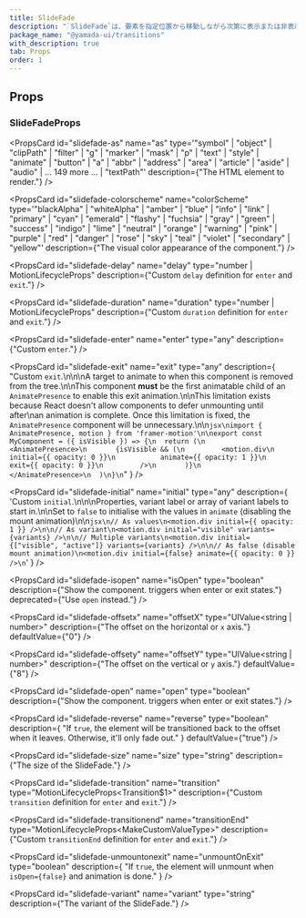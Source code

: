 ```yaml
---
title: SlideFade
description: "`SlideFade`は、要素を指定位置から移動しながら次第に表示または非表示にするコンポーネントです。"
package_name: "@yamada-ui/transitions"
with_description: true
tab: Props
order: 1
---
```


## Props

### SlideFadeProps

<PropsCard
  id="slidefade-as"
  name="as"
  type='"symbol" | "object" | "clipPath" | "filter" | "g" | "marker" | "mask" | "p" | "text" | "style" | "animate" | "button" | "a" | "abbr" | "address" | "area" | "article" | "aside" | "audio" | ... 149 more ... | "textPath"'
  description={"The HTML element to render."}
/>

<PropsCard
  id="slidefade-colorscheme"
  name="colorScheme"
  type='"blackAlpha" | "whiteAlpha" | "amber" | "blue" | "info" | "link" | "primary" | "cyan" | "emerald" | "flashy" | "fuchsia" | "gray" | "green" | "success" | "indigo" | "lime" | "neutral" | "orange" | "warning" | "pink" | "purple" | "red" | "danger" | "rose" | "sky" | "teal" | "violet" | "secondary" | "yellow"'
  description={"The visual color appearance of the component."}
/>

<PropsCard
  id="slidefade-delay"
  name="delay"
  type="number | MotionLifecycleProps<number>"
  description={"Custom `delay` definition for `enter` and `exit`."}
/>

<PropsCard
  id="slidefade-duration"
  name="duration"
  type="number | MotionLifecycleProps<number>"
  description={"Custom `duration` definition for `enter` and `exit`."}
/>

<PropsCard
  id="slidefade-enter"
  name="enter"
  type="any"
  description={"Custom `enter`."}
/>

<PropsCard
  id="slidefade-exit"
  name="exit"
  type="any"
  description={
    "Custom `exit`.\n\n\nA target to animate to when this component is removed from the tree.\n\nThis component **must** be the first animatable child of an `AnimatePresence` to enable this exit animation.\n\nThis limitation exists because React doesn't allow components to defer unmounting until after\nan animation is complete. Once this limitation is fixed, the `AnimatePresence` component will be unnecessary.\n\n```jsx\nimport { AnimatePresence, motion } from 'framer-motion'\n\nexport const MyComponent = ({ isVisible }) => {\n  return (\n    <AnimatePresence>\n       {isVisible && (\n         <motion.div\n           initial={{ opacity: 0 }}\n           animate={{ opacity: 1 }}\n           exit={{ opacity: 0 }}\n         />\n       )}\n    </AnimatePresence>\n  )\n}\n```"
  }
/>

<PropsCard
  id="slidefade-initial"
  name="initial"
  type="any"
  description={
    'Custom `initial`.\n\n\nProperties, variant label or array of variant labels to start in.\n\nSet to `false` to initialise with the values in `animate` (disabling the mount animation)\n\n```jsx\n// As values\n<motion.div initial={{ opacity: 1 }} />\n\n// As variant\n<motion.div initial="visible" variants={variants} />\n\n// Multiple variants\n<motion.div initial={["visible", "active"]} variants={variants} />\n\n// As false (disable mount animation)\n<motion.div initial={false} animate={{ opacity: 0 }} />\n```'
  }
/>

<PropsCard
  id="slidefade-isopen"
  name="isOpen"
  type="boolean"
  description={"Show the component. triggers when enter or exit states."}
  deprecated={"Use `open` instead."}
/>

<PropsCard
  id="slidefade-offsetx"
  name="offsetX"
  type="UIValue<string | number>"
  description={"The offset on the horizontal or `x` axis."}
  defaultValue={"0"}
/>

<PropsCard
  id="slidefade-offsety"
  name="offsetY"
  type="UIValue<string | number>"
  description={"The offset on the vertical or `y` axis."}
  defaultValue={"8"}
/>

<PropsCard
  id="slidefade-open"
  name="open"
  type="boolean"
  description={"Show the component. triggers when enter or exit states."}
/>

<PropsCard
  id="slidefade-reverse"
  name="reverse"
  type="boolean"
  description={
    "If `true`, the element will be transitioned back to the offset when it leaves. Otherwise, it'll only fade out."
  }
  defaultValue={"true"}
/>

<PropsCard
  id="slidefade-size"
  name="size"
  type="string"
  description={"The size of the SlideFade."}
/>

<PropsCard
  id="slidefade-transition"
  name="transition"
  type="MotionLifecycleProps<Transition$1>"
  description={"Custom `transition` definition for `enter` and `exit`."}
/>

<PropsCard
  id="slidefade-transitionend"
  name="transitionEnd"
  type="MotionLifecycleProps<MakeCustomValueType<TargetProperties>>"
  description={"Custom `transitionEnd` definition for `enter` and `exit`."}
/>

<PropsCard
  id="slidefade-unmountonexit"
  name="unmountOnExit"
  type="boolean"
  description={
    "If `true`, the element will unmount when `isOpen={false}` and animation is done."
  }
/>

<PropsCard
  id="slidefade-variant"
  name="variant"
  type="string"
  description={"The variant of the SlideFade."}
/>
